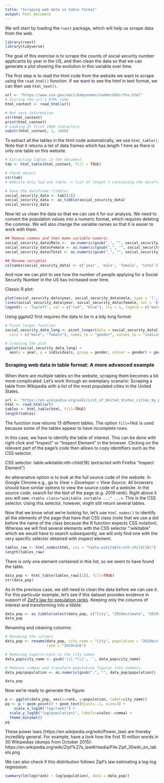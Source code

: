 ```yaml
---
title: "Scraping web data in table format"
output: html_document
---
```



We will start by loading the `rvest` package, which will help us scrape data from the web.

```r
library(rvest)
library(tidyverse)
```

The goal of this exercise is to scrape the counts of social security number applicants by year in the US, and then clean the data so that we can generate a plot showing the evolution in this variable over time.

The first step is to read the html code from the website we want to scrape using the `read_html()` function. If we want to see the html in text format, we can then use `html_text()`.

```r
url <- "https://www.ssa.gov/oact/babynames/numberUSbirths.html"
# Storing the url's HTML code
html_content <- read_html(url)
```


```r
# Not very informative
str(html_content)
print(html_content)
# Looking at first 1000 characters
substr(html_content, 1, 1000)
```

To extract all the tables in the html code automatically, we use `html_table()`. Note that it returns a list of data frames which has length 1 here as there is only one table on this website.

```r

# Extracting tables in the document
tab <- html_table(html_content, fill = TRUE)

# Check object
str(tab)
# Website only had one table -> list of length 1 containing the dataframe

# Save the dataframe (tibble)
social_security_data <- tab[[1]]
social_security_data <- as_tibble(social_security_data)
social_security_data
```

Now let us clean the data so that we can use it for our analysis. We need to convert the population values into a numeric format, which requires deleting the commas. We will also change the variable names so that it is easier to work with them.

```r
## Remove commas and then make variable numeric
social_security_data$Male <-  as.numeric(gsub(",", "", social_security_data$Male))
social_security_data$Female <- as.numeric(gsub(",", "", social_security_data$Female))
social_security_data$Total <- as.numeric(gsub(",", "", social_security_data$Total))

## Rename variables
colnames(social_security_data) <- c('year', 'male', 'female', 'total')
```

And now we can plot to see how the number of people applying for a Social Security Number in the US has increased over time.

Classic R plot:

```r
plot(social_security_data$year, social_security_data$male, type = 'l', col = 'red')
lines(social_security_data$year, social_security_data$female, col = 'blue')
legend(x = 'topleft', col = c("red", "blue"), lty = 1, legend = c("male", "female"))
```

Using ggplot2 first requires the data to be in a tidy long format:

```r

# Pivot longer function
social_security_data_long <- pivot_longer(data = social_security_data[, 1:3],
  cols = c("male", "female"), names_to = "gender", values_to = "individuals")

# Creating the plot
ggplot(social_security_data_long) +
  aes(x = year, y = individuals, group = gender, colour = gender) + geom_line()
```

### Scraping web data in table format: A more advanced example

When there are multiple tables on the website, scraping them becomes a bit more complicated. Let's work through an exemplary scenario: Scraping a table from Wikipedia with a list of the most populated cities in the United States.

```r
url <- "https://en.wikipedia.org/wiki/List_of_United_States_cities_by_population"
html <- read_html(url)
tables <- html_table(html, fill=TRUE)
length(tables)
```

The function now returns 13 different tables. The option `fill=TRUE` is used because some of the tables appear to have incomplete rows.

In this case, we have to identify the table of interest. This can be done with right click and "Inspect" or "Inspect Element" in the browser. Clicking on the relevant part of the page's code then allows to copy identifiers such as the CSS selector.

CSS selector: table.wikitable:nth-child(18) (extracted with Firefox "Inspect Element")

An alteranative option is to look at the full source code of the website. In Google Chrome e.g., go to _View_ > _Developer_ > _View Source_. All browsers should have similar options to view the source code of a website. In the source code, search for the text of the page (e.g. _2019 rank_). Right above it you will see: `<table class="wikitable sortable ..." ...>`. This is the CSS selector. Using this selector, however, might still return several tables.

Now that we know what we're looking for, let's use `html_nodes()` to identify all the elements of the page that have that CSS class (note that we use a dot before the name of the class because the R function expects CSS notation). Whereas we will find several elements with the CSS selector ".wikitable" which we would have to search subsequently, we will only find one with the very specific selector obtained with inspect element.


```r
tables_raw <- html_nodes(html, css = "table.wikitable:nth-child(18)")
length(tables_raw)
```

There is only one element contained in this list, so we seem to have found the table.

```r
data_pop <- html_table(tables_raw[[1]], fill=TRUE)
str(data_pop)
```

As in the previous case, we still need to clean the data before we can use it. For this particular example, let's see if this dataset provides evidence in support of [Zipf's law for population ranks](https://en.wikipedia.org/wiki/Zipf%27s_law). Keeping only the columns of interest and transforming into a tibble:

```r
data_pop <- as_tibble(select(data_pop, c("City", "2019estimate", "2019rank")))
data_pop
```

Renaming and cleaning columns:

```r

# Renaming the columns
data_pop <- rename(data_pop, city_name = "City", population = "2019estimate",
                   rank = "2019rank")

# Removing superscripts in the city names
data_pop$city_name <- gsub('\\[.*\\]', '', data_pop$city_name)

# Removes commas and transform population figures into numbers
data_pop$population <- as.numeric(gsub(",", "", data_pop$population))

data_pop
```

Now we're ready to generate the figure:

```r
p <- ggplot(data_pop, aes(x=rank, y=population, label=city_name))
pq <- p + geom_point() + geom_text(hjust=-.1, size=3) +
	scale_x_log10("log(rank)") + 
  scale_y_log10("log(population)", labels=scales::comma) +
  theme_minimal()
pq
```

These power laws (https://en.wikipedia.org/wiki/Power_law) are thereby incredibly general. For example, have a look how the first 10 million words in 30 Wikipedias (dumps from October 2015): https://en.wikipedia.org/wiki/Zipf%27s_law#/media/File:Zipf_30wiki_en_labels.png

We can also check if this distribution follows Zipf's law estimating a log-log regression:

```r
summary(lm(log(rank) ~ log(population), data = data_pop))
```